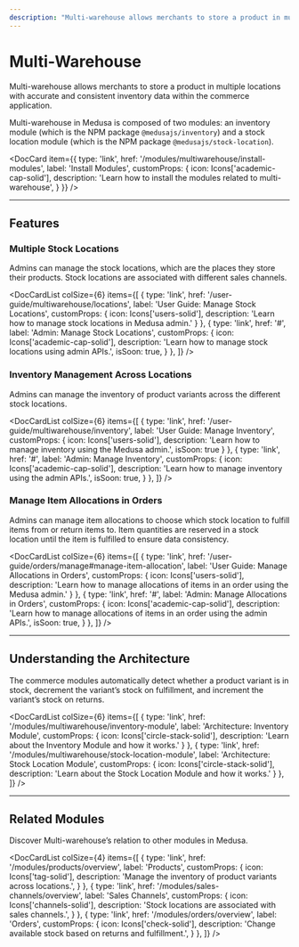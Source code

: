 ```yaml
---
description: "Multi-warehouse allows merchants to store a product in multiple locations with accurate and consistent inventory data within the commerce application."
---
```



# Multi-Warehouse

Multi-warehouse allows merchants to store a product in multiple locations with accurate and consistent inventory data within the commerce application.

Multi-warehouse in Medusa is composed of two modules: an inventory module (which is the NPM package `@medusajs/inventory`) and a stock location module (which is the NPM package `@medusajs/stock-location`).

<DocCard item={{
  type: 'link',
  href: '/modules/multiwarehouse/install-modules',
  label: 'Install Modules',
  customProps: {
    icon: Icons['academic-cap-solid'],
    description: 'Learn how to install the modules related to multi-warehouse',
  }
}} />

---

## Features

### Multiple Stock Locations

Admins can manage the stock locations, which are the places they store their products. Stock locations are associated with different sales channels.

<DocCardList colSize={6} items={[
  {
    type: 'link',
    href: '/user-guide/multiwarehouse/locations',
    label: 'User Guide: Manage Stock Locations',
    customProps: {
      icon: Icons['users-solid'],
      description: 'Learn how to manage stock locations in Medusa admin.'
    }
  },
  {
    type: 'link',
    href: '#',
    label: 'Admin: Manage Stock Locations',
    customProps: {
      icon: Icons['academic-cap-solid'],
      description: 'Learn how to manage stock locations using admin APIs.',
      isSoon: true,
    }
  },
]} />

### Inventory Management Across Locations

Admins can manage the inventory of product variants across the different stock locations.

<DocCardList colSize={6} items={[
  {
    type: 'link',
    href: '/user-guide/multiwarehouse/inventory',
    label: 'User Guide: Manage Inventory',
    customProps: {
      icon: Icons['users-solid'],
      description: 'Learn how to manage inventory using the Medusa admin.',
      isSoon: true
    }
  },
  {
    type: 'link',
    href: '#',
    label: 'Admin: Manage Inventory',
    customProps: {
      icon: Icons['academic-cap-solid'],
      description: 'Learn how to manage inventory using the admin APIs.',
      isSoon: true,
    }
  },
]} />

### Manage Item Allocations in Orders

Admins can manage item allocations to choose which stock location to fulfill items from or return items to. Item quantities are reserved in a stock location until the item is fulfilled to ensure data consistency.

<DocCardList colSize={6} items={[
  {
    type: 'link',
    href: '/user-guide/orders/manage#manage-item-allocation',
    label: 'User Guide: Manage Allocations in Orders',
    customProps: {
      icon: Icons['users-solid'],
      description: 'Learn how to manage allocations of items in an order using the Medusa admin.'
    }
  },
  {
    type: 'link',
    href: '#',
    label: 'Admin: Manage Allocations in Orders',
    customProps: {
      icon: Icons['academic-cap-solid'],
      description: 'Learn how to manage allocations of items in an order using the admin APIs.',
      isSoon: true,
    }
  },
]} />

---

## Understanding the Architecture

The commerce modules automatically detect whether a product variant is in stock, decrement the variant’s stock on fulfillment, and increment the variant’s stock on returns.

<DocCardList colSize={6} items={[
  {
    type: 'link',
    href: '/modules/multiwarehouse/inventory-module',
    label: 'Architecture: Inventory Module',
    customProps: {
      icon: Icons['circle-stack-solid'],
      description: 'Learn about the Inventory Module and how it works.'
    }
  },
  {
    type: 'link',
    href: '/modules/multiwarehouse/stock-location-module',
    label: 'Architecture: Stock Location Module',
    customProps: {
      icon: Icons['circle-stack-solid'],
      description: 'Learn about the Stock Location Module and how it works.'
    }
  },
]} />

---

## Related Modules

Discover Multi-warehouse’s relation to other modules in Medusa.

<DocCardList colSize={4} items={[
  {
    type: 'link',
    href: '/modules/products/overview',
    label: 'Products',
    customProps: {
      icon: Icons['tag-solid'],
      description: 'Manage the inventory of product variants across locations.',
    }
  },
  {
    type: 'link',
    href: '/modules/sales-channels/overview',
    label: 'Sales Channels',
    customProps: {
      icon: Icons['channels-solid'],
      description: 'Stock locations are associated with sales channels.',
    }
  },
  {
    type: 'link',
    href: '/modules/orders/overview',
    label: 'Orders',
    customProps: {
      icon: Icons['check-solid'],
      description: 'Change available stock based on returns and fulfillment.',
    }
  },
]} />